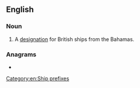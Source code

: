 ==English==
{{wikipedia|Her Majesty's Ship}}

===Noun===
{{head|en|noun}}

# {{init of|en|{{1|his}}/{{1|her}} {{1|majesty}}'s [[Bahamian]] {{1|ship}}}} A [[designation]] for British ships from the Bahamas.

===Anagrams===
* {{anagrams|en|a=bhms|HBMS|SMBH}}

[[Category:en:Ship prefixes]]